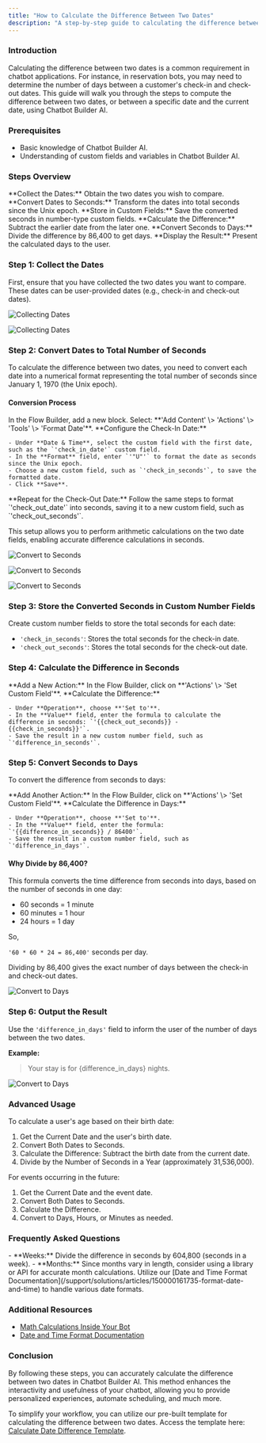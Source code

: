 ```yaml
---
title: "How to Calculate the Difference Between Two Dates"
description: "A step-by-step guide to calculating the difference between two dates in Chatbot Builder AI, enhancing the interactivity and usefulness of your chatbot."
---
```



### Introduction

Calculating the difference between two dates is a common requirement in chatbot applications. For instance, in reservation bots, you may need to determine the number of days between a customer's check-in and check-out dates. This guide will walk you through the steps to compute the difference between two dates, or between a specific date and the current date, using Chatbot Builder AI.

### Prerequisites

- Basic knowledge of Chatbot Builder AI.
- Understanding of custom fields and variables in Chatbot Builder AI.

### Steps Overview

<Steps>
  <Step>
    **Collect the Dates:** Obtain the two dates you wish to compare.
  </Step>
  <Step>
    **Convert Dates to Seconds:** Transform the dates into total seconds since the Unix epoch.
  </Step>
  <Step>
    **Store in Custom Fields:** Save the converted seconds in number-type custom fields.
  </Step>
  <Step>
    **Calculate the Difference:** Subtract the earlier date from the later one.
  </Step>
  <Step>
    **Convert Seconds to Days:** Divide the difference by 86,400 to get days.
  </Step>
  <Step>
    **Display the Result:** Present the calculated days to the user.
  </Step>
</Steps>

### Step 1: Collect the Dates

First, ensure that you have collected the two dates you want to compare. These dates can be user-provided dates (e.g., check-in and check-out dates).

![Collecting Dates](https://s3.amazonaws.com/cdn.freshdesk.com/data/helpdesk/attachments/production/150087354777/original/-P58kbDQlyFxVxkTP_OwXjMdMAq44HoHTQ.png?1730208342)

![Collecting Dates](https://s3.amazonaws.com/cdn.freshdesk.com/data/helpdesk/attachments/production/150087354793/original/tEUcsGlXsYGRpsIwZury6JKCU9H8O_-6iw.png?1730208345)

### Step 2: Convert Dates to Total Number of Seconds

To calculate the difference between two dates, you need to convert each date into a numerical format representing the total number of seconds since January 1, 1970 (the Unix epoch).

#### Conversion Process

<Steps>
  <Step>
    In the Flow Builder, add a new block.
  </Step>
  <Step>
    Select: **'Add Content' \> 'Actions' \> 'Tools' \> 'Format Date'**.
  </Step>
  <Step>
    **Configure the Check-In Date:**

    - Under **Date & Time**, select the custom field with the first date, such as the `'check_in_date'` custom field.
    - In the **Format** field, enter `'"U"'` to format the date as seconds since the Unix epoch.
    - Choose a new custom field, such as `'check_in_seconds'`, to save the formatted date.
    - Click **Save**.
  </Step>
  <Step>
    **Repeat for the Check-Out Date:** Follow the same steps to format `'check_out_date'` into seconds, saving it to a new custom field, such as `'check_out_seconds'`.
  </Step>
</Steps>

This setup allows you to perform arithmetic calculations on the two date fields, enabling accurate difference calculations in seconds.

![Convert to Seconds](https://s3.amazonaws.com/cdn.freshdesk.com/data/helpdesk/attachments/production/150087354795/original/uG-bnUlwMz3hbjLSZdxwxDPbmawbzfJDfg.png?1730208345)

![Convert to Seconds](https://s3.amazonaws.com/cdn.freshdesk.com/data/helpdesk/attachments/production/150087354796/original/R7iRoNzXb408XMkq5AcGVwtZkGiu8X4Lng.png?1730208346)

![Convert to Seconds](https://s3.amazonaws.com/cdn.freshdesk.com/data/helpdesk/attachments/production/150087354778/original/i8IoLJHXKaY1fvF3dzmApFwv18RzhF-Qfg.png?1730208343)

### Step 3: Store the Converted Seconds in Custom Number Fields

Create custom number fields to store the total seconds for each date:

- `'check_in_seconds'`: Stores the total seconds for the check-in date.
- `'check_out_seconds'`: Stores the total seconds for the check-out date.

### Step 4: Calculate the Difference in Seconds

<Steps>
  <Step>
    **Add a New Action:** In the Flow Builder, click on **'Actions' \> 'Set Custom Field'**.
  </Step>
  <Step>
    **Calculate the Difference:**

    - Under **Operation**, choose **'Set to'**.
    - In the **Value** field, enter the formula to calculate the difference in seconds: `'{{check_out_seconds}} - {{check_in_seconds}}'`.
    - Save the result in a new custom number field, such as `'difference_in_seconds'`.
  </Step>
</Steps>

### Step 5: Convert Seconds to Days

To convert the difference from seconds to days:

<Steps>
  <Step>
    **Add Another Action:** In the Flow Builder, click on **'Actions' \> 'Set Custom Field'**.
  </Step>
  <Step>
    **Calculate the Difference in Days:**

    - Under **Operation**, choose **'Set to'**.
    - In the **Value** field, enter the formula: `'{{difference_in_seconds}} / 86400'`.
    - Save the result in a custom number field, such as `'difference_in_days'`.
  </Step>
</Steps>

#### Why Divide by 86,400?

This formula converts the time difference from seconds into days, based on the number of seconds in one day:

- 60 seconds = 1 minute
- 60 minutes = 1 hour
- 24 hours = 1 day

So,

`'60 * 60 * 24 = 86,400'` seconds per day.

Dividing by 86,400 gives the exact number of days between the check-in and check-out dates.

![Convert to Days](https://s3.amazonaws.com/cdn.freshdesk.com/data/helpdesk/attachments/production/150087354788/original/7Fw5cLkGCZ2KB3KKGUVUpRltIZvftrvbBA.png?1730208344)

### Step 6: Output the Result

Use the `'difference_in_days'` field to inform the user of the number of days between the two dates.

**Example:**

> Your stay is for {difference_in_days} nights.

![Convert to Days](https://s3.amazonaws.com/cdn.freshdesk.com/data/helpdesk/attachments/production/150087354797/original/CbADmeuWq104Bj1Px5nagvR8ugdHHjUAxA.png?1730208346)

### Advanced Usage

<Accordion title="Calculating Age">
  To calculate a user's age based on their birth date:

  1. Get the Current Date and the user's birth date.
  2. Convert Both Dates to Seconds.
  3. Calculate the Difference: Subtract the birth date from the current date.
  4. Divide by the Number of Seconds in a Year (approximately 31,536,000).
</Accordion>

<Accordion title="Countdown Timers">
  For events occurring in the future:

  1. Get the Current Date and the event date.
  2. Convert Both Dates to Seconds.
  3. Calculate the Difference.
  4. Convert to Days, Hours, or Minutes as needed.
</Accordion>

### Frequently Asked Questions

<Accordion title="Q1: Can I calculate the difference in weeks or months?">
  - **Weeks:** Divide the difference in seconds by 604,800 (seconds in a week).
  - **Months:** Since months vary in length, consider using a library or API for accurate month calculations.
</Accordion>

<Accordion title="Q2: What if the user inputs dates in different formats?">
  Utilize our [Date and Time Format Documentation](/support/solutions/articles/150000161735-format-date-and-time) to handle various date formats.
</Accordion>

### Additional Resources

- [Math Calculations Inside Your Bot](/support/solutions/articles/150000166310-math-calculations-inside-your-bot)
- [Date and Time Format Documentation](/support/solutions/articles/150000161735-format-date-and-time)

### Conclusion

By following these steps, you can accurately calculate the difference between two dates in Chatbot Builder AI. This method enhances the interactivity and usefulness of your chatbot, allowing you to provide personalized experiences, automate scheduling, and much more.

To simplify your workflow, you can utilize our pre-built template for calculating the difference between two dates. Access the template here: [Calculate Date Difference Template](https://chatbotbuilder.ai/flow-template/calculate-date-difference).